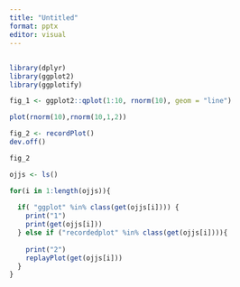 ```yaml
---
title: "Untitled"
format: pptx
editor: visual
---
```


##

```r
library(dplyr)
library(ggplot2)
library(ggplotify)

fig_1 <- ggplot2::qplot(1:10, rnorm(10), geom = "line")

plot(rnorm(10),rnorm(10,1,2))

fig_2 <- recordPlot() 
dev.off()


```


```r
fig_2
```

```r

ojjs <- ls()

for(i in 1:length(ojjs)){
  
  if( "ggplot" %in% class(get(ojjs[i]))) {
    print("1")
    print(get(ojjs[i]))
  } else if ("recordedplot" %in% class(get(ojjs[i]))){
    
    print("2")
    replayPlot(get(ojjs[i]))
  }
}


```
